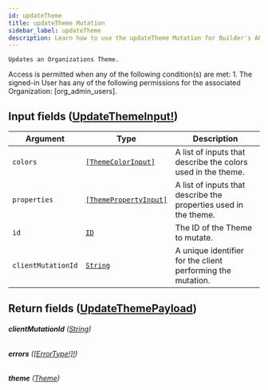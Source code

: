 ```yaml
---
id: updateTheme
title: updateTheme Mutation
sidebar_label: updateTheme
description: Learn how to use the updateTheme Mutation for Builder's API.
---
```


    Updates an Organizations Theme.

Access is permitted when any of the following condition(s) are met: 1. The signed-in User has any of the following permissions for the associated Organization: [org_admin_users].

## Input fields ([UpdateThemeInput!](/self-managed/composer/builder/api/schema/input_object/UpdateThemeInput.mdx))

| Argument           | Type                                                                     | Description                                                      |
| ------------------ | ------------------------------------------------------------------------ | ---------------------------------------------------------------- |
| `colors`           | [`[ThemeColorInput]`](/self-managed/composer/builder/api/schema/input_object/ThemeColorInput.mdx)       | A list of inputs that describe the colors used in the theme.     |
| `properties`       | [`[ThemePropertyInput]`](/self-managed/composer/builder/api/schema/input_object/ThemePropertyInput.mdx) | A list of inputs that describe the properties used in the theme. |
| `id`               | [`ID`](/self-managed/composer/builder/api/schema/scalar/ID.mdx)                                         | The ID of the Theme to mutate.                                   |
| `clientMutationId` | [`String`](/self-managed/composer/builder/api/schema/scalar/String.mdx)                                 | A unique identifier for the client performing the mutation.      |

## Return fields ([UpdateThemePayload](/self-managed/composer/builder/api/schema/object/UpdateThemePayload.mdx))

###### <b>clientMutationId</b> ([String](/self-managed/composer/builder/api/schema/scalar/String.mdx))

###### <b>errors</b> ([[ErrorType!]!](/self-managed/composer/builder/api/schema/object/ErrorType.mdx))

###### <b>theme</b> ([Theme](/self-managed/composer/builder/api/schema/object/Theme.mdx))
